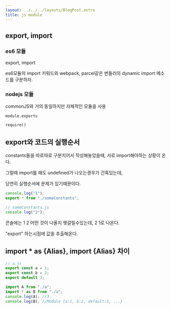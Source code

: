 ```yaml
---
layout: ../../../layouts/BlogPost.astro
title: js module
---
```

## export, import

### es6 모듈

export, import

es6모듈의 import 키워드와 webpack, parcel같은 번들러의 dynamic import 메소드를 구분하자.

### nodejs 모듈

commonJS와 거의 동일하지만 자체적인 모듈을 사용

```
module.exports

require()
```

## export와 코드의 실행순서

constants들을 따로따로 구분지어서 작성해놓았을때, 서로 import해야하는 상황이 온다.

그럴때 import를 해도 undefined가 나오는경우가 간혹있는데,

당연히 실행순서에 문제가 있기때문이다.

```js
console.log("1");
export * from "./someConstants";
```

```js
// someConstants.js
console.log("2");
```

콘솔에는 1 2 어떤 것이 나올지 헷갈릴수있는데, 2 1로 나온다.

"export" 하는시점에 값을 추출해온다.

## import \* as \{Alias}, import \{Alias} 차이

```js
// a.js
export const a = 1;
export const b = 2;
export default 3;
```

```js
import A from "./a";
import * as B from "./a";
console.log(A); //3
console.log(B); //Module {a:1, b:2, default:3, ...}
```
